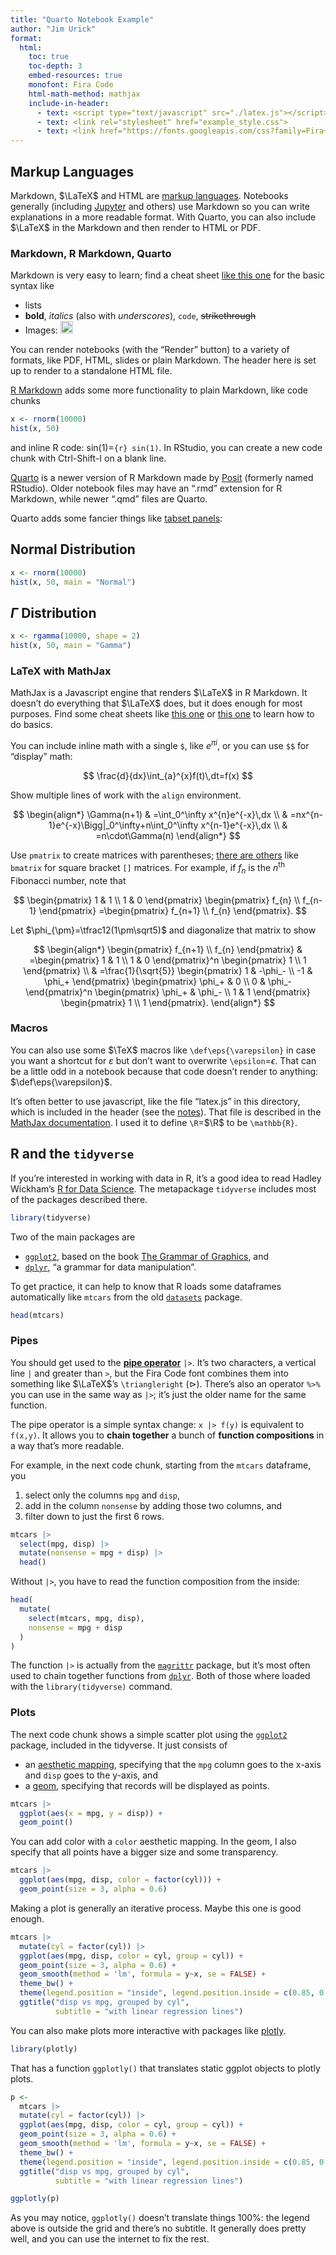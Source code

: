 ```yaml
---
title: "Quarto Notebook Example"
author: "Jim Urick"
format:
  html:
    toc: true
    toc-depth: 3
    embed-resources: true
    monofont: Fira Code
    html-math-method: mathjax
    include-in-header:
      - text: <script type="text/javascript" src="./latex.js"></script>
      - text: <link rel="stylesheet" href="example_style.css">
      - text: <link href="https://fonts.googleapis.com/css?family=Fira+Code" rel="stylesheet">
---
```


## Markup Languages

Markdown, $\LaTeX$ and HTML are [markup languages](https://en.wikipedia.org/wiki/Markup_language). Notebooks generally (including [Jupyter](https://jupyter.org/) and others) use Markdown so you can write explanations in a more readable format. With Quarto, you can also include $\LaTeX$ in the Markdown and then render to HTML or PDF.

### Markdown, R Markdown, Quarto

Markdown is very easy to learn; find a cheat sheet [like this one](https://www.markdownguide.org/cheat-sheet/) for the basic syntax like

-   lists
-   **bold**, *italics* (also with *underscores*), `code`, ~~strikethrough~~
-   Images: ![This is the caption](../../jim.ico){width="20px"}

You can render notebooks (with the "Render" button) to a variety of formats, like PDF, HTML, slides or plain Markdown. The header here is set up to render to a standalone HTML file.

[R Markdown](https://rmarkdown.rstudio.com/) adds some more functionality to plain Markdown, like code chunks

```r
x <- rnorm(10000)
hist(x, 50)
```

and inline R code: sin(1)=`{r} sin(1)`. In RStudio, you can create a new code chunk with Ctrl-Shift-I on a blank line.

[Quarto](https://quarto.org/) is a newer version of R Markdown made by [Posit](https://posit.co/) (formerly named RStudio). Older notebook files may have an ".rmd" extension for R Markdown, while newer ".qmd" files are Quarto.

Quarto adds some fancier things like [tabset panels](https://quarto.org/docs/interactive/layout.html#tabset-panel):

::: panel-tabset
## Normal Distribution

```r
x <- rnorm(10000)
hist(x, 50, main = "Normal")
```

## $\Gamma$ Distribution

```r
x <- rgamma(10000, shape = 2)
hist(x, 50, main = "Gamma")
```
:::

### LaTeX with MathJax

MathJax is a Javascript engine that renders $\LaTeX$ in R Markdown. It doesn't do everything that $\LaTeX$ does, but it does enough for most purposes. Find some cheat sheets like [this one](https://quickref.me/latex.html) or [this one](https://wch.github.io/latexsheet/latexsheet.pdf) to learn how to do basics.

You can include inline math with a single `$`, like $e^{\pi i}$, or you can use `$$` for "display" math:

$$
\frac{d}{dx}\int_{a}^{x}f(t)\,dt=f(x)
$$

Show multiple lines of work with the `align` environment.

$$
\begin{align*}
\Gamma(n+1)
  & =\int_0^\infty x^{n}e^{-x}\,dx \\
  & =nx^{n-1}e^{-x}\Bigg|_0^\infty+n\int_0^\infty x^{n-1}e^{-x}\,dx \\
  & =n\cdot\Gamma(n)
\end{align*}
$$

Use `pmatrix` to create matrices with parentheses; [there are others](https://www.overleaf.com/learn/latex/Matrices) like `bmatrix` for square bracket `[]` matrices. For example, if $f_n$ is the $n^{\textsf{th}}$ Fibonacci number, note that

$$
\begin{pmatrix} 1 & 1 \\ 1 & 0 \end{pmatrix}
\begin{pmatrix} f_{n} \\ f_{n-1} \end{pmatrix}
=\begin{pmatrix} f_{n+1} \\ f_{n} \end{pmatrix}.
$$

Let $\phi_{\pm}=\tfrac12(1\pm\sqrt5)$ and diagonalize that matrix to show

$$
\begin{align*}
  \begin{pmatrix} f_{n+1} \\ f_{n} \end{pmatrix}
  & =\begin{pmatrix} 1 & 1 \\ 1 & 0 \end{pmatrix}^n
    \begin{pmatrix} 1 \\ 1 \end{pmatrix} \\
  & =\frac{1}{\sqrt{5}}
    \begin{pmatrix} 1 & -\phi_- \\ -1 & \phi_+ \end{pmatrix}
    \begin{pmatrix} \phi_+ & 0 \\ 0 & \phi_- \end{pmatrix}^n
    \begin{pmatrix} \phi_+ & \phi_- \\ 1 & 1 \end{pmatrix}
    \begin{pmatrix} 1 \\ 1 \end{pmatrix}.
\end{align*}
$$

### Macros

You can also use some $\TeX$ macros like `\def\eps{\varepsilon}` in case you want a shortcut for $\varepsilon$ but don't want to overwrite `\epsilon`=$\epsilon$. That can be a little odd in a notebook because that code doesn't render to anything: $\def\eps{\varepsilon}$.

It's often better to use javascript, like the file "latex.js" in this directory, which is included in the header (see the [notes](https://jimurick.github.io/vermont/notes/quarto/quarto.html#header)). That file is described in the [MathJax documentation](https://docs.mathjax.org/en/latest/input/tex/macros.html). I used it to define `\R`=$\R$ to be `\mathbb{R}`.

## R and the `tidyverse`

If you're interested in working with data in R, it's a good idea to read Hadley Wickham's [R for Data Science](https://r4ds.hadley.nz/). The metapackage `tidyverse` includes most of the packages described there.

```r
library(tidyverse)
```

Two of the main packages are

-   [`ggplot2`](https://ggplot2-book.org/), based on the book [The Grammar of Graphics](https://link.springer.com/book/10.1007/0-387-28695-0), and
-   [`dplyr`](https://dplyr.tidyverse.org/), "a grammar for data manipulation".

To get practice, it can help to know that R loads some dataframes automatically like `mtcars` from the old [`datasets`](https://stat.ethz.ch/R-manual/R-devel/library/datasets/html/00Index.html) package.

```r
head(mtcars)
```

### Pipes

You should get used to the [**pipe operator**](https://r4ds.hadley.nz/data-transform.html#sec-the-pipe) `|>`. It's two characters, a vertical line `|` and greater than `>`, but the Fira Code font combines them into something like $\LaTeX$'s `\triangleright` ($\triangleright$). There's also an operator `%>%` you can use in the same way as `|>`; it's just the older name for the same function.

The pipe operator is a simple syntax change: `x |> f(y)` is equivalent to `f(x,y)`. It allows you to **chain together** a bunch of **function compositions** in a way that's more readable.

For example, in the next code chunk, starting from the `mtcars` dataframe, you

1.  select only the columns `mpg` and `disp`,
2.  add in the column `nonsense` by adding those two columns, and
3.  filter down to just the first 6 rows.

```r
mtcars |>
  select(mpg, disp) |>
  mutate(nonsense = mpg + disp) |>
  head()
```

Without `|>`, you have to read the function composition from the inside:

```r
head(
  mutate(
    select(mtcars, mpg, disp),
    nonsense = mpg + disp
  )
)
```

The function `|>` is actually from the [`magrittr`](https://magrittr.tidyverse.org/) package, but it's most often used to chain together functions from [`dplyr`](https://dplyr.tidyverse.org/). Both of those where loaded with the `library(tidyverse)` command.

### Plots

The next code chunk shows a simple scatter plot using the [`ggplot2`](https://ggplot2.tidyverse.org/) package, included in the tidyverse. It just consists of

-   an [aesthetic mapping](https://ggplot2-book.org/getting-started#sec-aesthetics), specifying that the `mpg` column goes to the x-axis and `disp` goes to the y-axis, and
-   a [geom](https://ggplot2-book.org/getting-started#sec-plot-geoms), specifying that records will be displayed as points.

```r
mtcars |>
  ggplot(aes(x = mpg, y = disp)) +
  geom_point()
```

You can add color with a `color` aesthetic mapping. In the geom, I also specify that all points have a bigger size and some transparency.

```r
mtcars |>
  ggplot(aes(mpg, disp, color = factor(cyl))) +
  geom_point(size = 3, alpha = 0.6)
```

Making a plot is generally an iterative process. Maybe this one is good enough.

```r
mtcars |>
  mutate(cyl = factor(cyl)) |>
  ggplot(aes(mpg, disp, color = cyl, group = cyl)) +
  geom_point(size = 3, alpha = 0.6) +
  geom_smooth(method = 'lm', formula = y~x, se = FALSE) +
  theme_bw() +
  theme(legend.position = "inside", legend.position.inside = c(0.85, 0.7)) +
  ggtitle("disp vs mpg, grouped by cyl",
          subtitle = "with linear regression lines")
```

You can also make plots more interactive with packages like [plotly](https://plotly.com/r/getting-started/).

```r
library(plotly)
```

That has a function `ggplotly()` that translates static ggplot objects to plotly plots.

```r
p <-
  mtcars |>
  mutate(cyl = factor(cyl)) |>
  ggplot(aes(mpg, disp, color = cyl, group = cyl)) +
  geom_point(size = 3, alpha = 0.6) +
  geom_smooth(method = 'lm', formula = y~x, se = FALSE) +
  theme_bw() +
  theme(legend.position = "inside", legend.position.inside = c(0.85, 0.7)) +
  ggtitle("disp vs mpg, grouped by cyl",
          subtitle = "with linear regression lines")

ggplotly(p)
```

As you may notice, `ggplotly()` doesn't translate things 100%: the legend above is outside the grid and there's no subtitle. It generally does pretty well, and you can use the internet to fix the rest.
